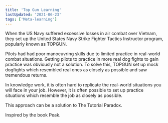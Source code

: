 ```yaml
---
title: 'Top Gun Learning'
lastUpdated: '2021-06-23'
tags: ['Meta-learning']
---
```



When the US Navy suffered excessive losses in air combat over Vietnam,
they set up the United States Navy Strike Fighter Tactics Instructor
program, popularly known as TOPGUN.

Pilots had had poor manoeuvring skills due to limited practice in
real-world combat situations. Getting pilots to practice in more real
dog fights to gain practice was obviously not a solution. To solve
this, TOPGUN set up mock dogfights which resembled real ones as
closely as possible and saw tremendous returns.

In knowledge work, it is often hard to replicate the real-world
situations you will face in your job. However, it is often possible to
set up practice situations which resemble the job as closely as
possible.

This approach can be a solution to <Link to="/tutorial-paradox">The
Tutorial Paradox</Link>.

Inspired by the book <Link to="/peak">Peak</Link>.
